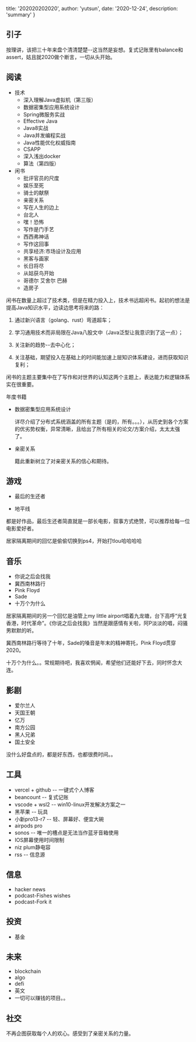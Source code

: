 
  title: '202020202020',
  author: 'yutsun',
  date: '2020-12-24',
  description: 'summary'
}


## 引子

按理讲，该把三十年来盘个清清楚楚--这当然是妄想。复式记账里有balance和assert，姑且就2020做个断言，一切从头开始。

## 阅读

- 技术
    - 深入理解Java虚拟机（第三版）
    - 数据密集型应用系统设计
    - Spring微服务实战
    - Effective Java
    - Java8实战
    - Java并发编程实战
    - Java性能优化权威指南
    - CSAPP
    - 深入浅出docker
    - 算法（第四版）
- 闲书
    - 批评官员的尺度
    - 娱乐至死
    - 骑士的献祭
    - 亲密关系
    - 写在人生的边上
    - 台北人
    - 嘿！恐怖
    - 写作是门手艺
    - 西西弗神话
    - 写作这回事
    - 共享经济:市场设计及应用
    - 黑客与画家
    - 长日将尽
    - 从姑获鸟开始
    - 哥德尔 艾舍尔 巴赫
    - 造房子

闲书在数量上超过了技术类，但是在精力投入上，技术书远超闲书。起初的想法是提高Java知识水平，边读边思考将来的路：

1. 通过新兴语言（golang、rust）弯道超车；

2. 学习通用技术而非局限在Java八股文中（Java泛型让我意识到了这一点）；

3. 关注新的趋势--去中心化；

4. 关注基础，期望投入在基础上的时间能加速上层知识体系建设，进而获取知识复利；

闲书的主题主要集中在了写作和对世界的认知这两个主题上，表达能力和逻辑体系实在很重要。

年度书籍

+ 数据密集型应用系统设计

    详尽介绍了分布式系统涵盖的所有主题（是的，所有。。。），从历史到各个方案的优劣势权衡，异常清晰，且给出了所有相关的论文/方案介绍，太太太强了。

+ 亲密关系

    籍此重新树立了对亲密关系的信心和期待。

## 游戏

- 最后的生还者

- 地平线

都是好作品，最后生还者简直就是一部长电影，叙事方式绝赞，可以推荐给每一位电影爱好者。

居家隔离期间的回忆是偷偷切换到ps4，开始打tlou哈哈哈哈

## 音乐

- 你说之后会找我
- 冀西南林路行
- Pink Floyd
- Sade
- 十万个为什么

居家隔离期间的另一个回忆是油管上my little airport唱着九龙塘，台下高呼“光复香港，时代革命”。《你说之后会找我》当然是跟感情有关啦，阿P淡淡的唱，闷骚男默默的听。

冀西南林路行等待了十年，Sade的嗓音是年末的精神寄托，Pink Floyd贯穿2020。

十万个为什么。。常规期待吧，我喜欢惘闻，希望他们还能好下去，同时怀念大连。

## 影剧

- 爱尔兰人
- 天国王朝
- 亿万
- 南方公园
- 黑人兄弟
- 国土安全

没什么好盘点的，都是好东西，也都很费时间。。

## 工具

- vercel + github -- 一键式个人博客
- beancount -- 复式记账
- vscode + wsl2 -- win10-linux开发解决方案之一
- 黑苹果 -- 玩具
- 小新pro13-r7 -- 轻、屏幕好、便宜大碗
- airpods pro
- sonos -- 唯一的槽点是无法当作蓝牙音箱使用
- IOS屏幕使用时间限制
- niz plum静电容
- rss -- 信息源


## 信息

- hacker news
- podcast-Fishes wishes
- podcast-Fork it

## 投资

- 基金

## 未来

- blockchain
- algo
- defi
- 英文
- 一切可以赚钱的项目。。

## 社交

不再企图获取每个人的欢心。感受到了亲密关系的力量。
